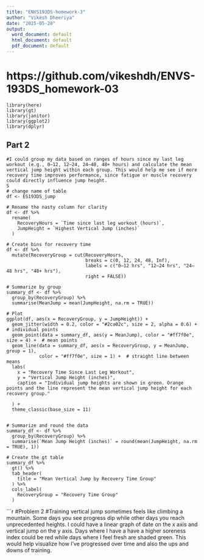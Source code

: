 ```yaml
---
title: "ENVS193DS-homework-3"
author: "Vikesh Dheeriya"
date: "2025-05-28"
output:
  word_document: default
  html_document: default
  pdf_document: default
---
```

# https://github.com/vikeshdh/ENVS-193DS_homework-03

```Reading

library(here)
library(gt)
library(janitor)
library(ggplot2)
library(dplyr)

```

## Part 2

```Problem
#I could group my data based on ranges of hours since my last leg workout (e.g., 0–12, 12–24, 24–48, 48+ hours) and calculate the mean vertical jump height within each group. This would help me see if more recovery time improves performance, since fatigue or muscle recovery could directly influence jump height.
S
# change name of table
df <- ES193DS_jump

# Rename the nasty column for clarity
df <- df %>%
  rename(
    RecoveryHours = `Time since last leg workout (hours)`,
    JumpHeight = `Highest Vertical Jump (inches)`
  )

# Create bins for recovery time
df <- df %>%
  mutate(RecoveryGroup = cut(RecoveryHours,
                             breaks = c(0, 12, 24, 48, Inf),
                             labels = c("0–12 hrs", "12–24 hrs", "24–48 hrs", "48+ hrs"),
                             right = FALSE))

# Summarize by group
summary_df <- df %>%
  group_by(RecoveryGroup) %>%
  summarise(MeanJump = mean(JumpHeight, na.rm = TRUE))

# Plot
ggplot(df, aes(x = RecoveryGroup, y = JumpHeight)) +
  geom_jitter(width = 0.2, color = "#2ca02c", size = 2, alpha = 0.6) +  # individual points
  geom_point(data = summary_df, aes(y = MeanJump), color = "#ff7f0e", size = 4) +  # mean points
  geom_line(data = summary_df, aes(x = RecoveryGroup, y = MeanJump, group = 1), 
            color = "#ff7f0e", size = 1) +  # straight line between means
  labs(
    x = "Recovery Time Since Last Leg Workout",
    y = "Vertical Jump Height (inches)", 
    caption = "Individual jump heights are shown in green. Orange points and the line represent the mean vertical jump height for each recovery group."

  ) +
  theme_classic(base_size = 11)


# Summarize and round the data
summary_df <- df %>%
  group_by(RecoveryGroup) %>%
  summarise(`Mean Jump Height (inches)` = round(mean(JumpHeight, na.rm = TRUE), 1))

# Create the gt table
summary_df %>%
  gt() %>%
  tab_header(
    title = "Mean Vertical Jump by Recovery Time Group"
  ) %>%
  cols_label(
    RecoveryGroup = "Recovery Time Group"
  )

```

```r
#Problem 2
#Training vertical jump sometimes feels like climbing a mountain. Some days you see progress dip while other days you reach unprecedented heights. I could have a linear graph of date on the x axis and vertical jump on the y axis. Days where I have a have a higher soreness index could be red while days where I feel fresh are shaded green. This would help visualize how I've progressed over time and also the ups and downs of training. 
